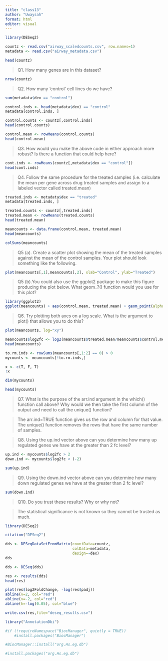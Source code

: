 ```yaml
---
title: "class13"
author: "Uwaysah"
format: html
editor: visual
---
```


```r
library(DESeq2)
```

```r
countz <- read.csv("airway_scaledcounts.csv", row.names=1)
metadata <- read.csv("airway_metadata.csv")
```

```r
head(countz)
```

> Q1. How many genes are in this dataset?

```r
nrow(countz)
```

> Q2. How many ‘control’ cell lines do we have?

```r
sum(metadata$dex == "control")
```

```r
control.inds <- head(metadata$dex) == "control"
metadata[control.inds, ]
```

```r
control.counts <- countz[,control.inds]
head(control.counts)
```

```r
control.mean <- rowMeans(control.counts)
head(control.mean)
```

> Q3. How would you make the above code in either approach more robust? Is there a function that could help here?

```r
cont.inds <- rowMeans(countz[,metadata$dex == "control"])
head(cont.inds)
```

> Q4. Follow the same procedure for the treated samples (i.e. calculate the mean per gene across drug treated samples and assign to a labeled vector called treated.mean)

```r
treated.inds <- metadata$dex == "treated"
metadata[treated.inds, ]
```

```r
treated.counts <- countz[,treated.inds]
treated.mean <- rowMeans(treated.counts)
head(treated.mean)
```

```r
meancounts <- data.frame(control.mean, treated.mean)
head(meancounts)
```

```r
colSums(meancounts)
```

> Q5 (a). Create a scatter plot showing the mean of the treated samples against the mean of the control samples. Your plot should look something like the following.

```r
plot(meancounts[,1],meancounts[,2], xlab="Control", ylab="Treated")
```

> Q5 (b).You could also use the ggplot2 package to make this figure producing the plot below. What geom\_?() function would you use for this plot?

```r
library(ggplot2)
ggplot(meancounts) + aes(control.mean, treated.mean) + geom_point(alpha=0.2)
```

> Q6. Try plotting both axes on a log scale. What is the argument to plot() that allows you to do this?

```r
plot(meancounts, log="xy")
```

```r
meancounts$log2fc <- log2(meancounts$treated.mean/meancounts$control.mean)
head(meancounts)
```

```r
to.rm.inds <- rowSums(meancounts[,1:2] == 0) > 0
mycounts <- meancounts[!to.rm.inds,]
```

```r
x <- c(T, F, T)
!x
```

```r
dim(mycounts)
```

```r
head(mycounts)
```

> Q7. What is the purpose of the arr.ind argument in the which() function call above? Why would we then take the first column of the output and need to call the unique() function?

> The arr.ind=TRUE function gives us the row and column for that value. The unique() function removes the rows that have the same number of samples.

> Q8. Using the up.ind vector above can you determine how many up regulated genes we have at the greater than 2 fc level?

```r
up.ind <- mycounts$log2fc > 2 
down.ind <- mycounts$log2fc < (-2)

sum(up.ind)
```

> Q9. Using the down.ind vector above can you determine how many down regulated genes we have at the greater than 2 fc level?

```r
sum(down.ind)
```

> Q10. Do you trust these results? Why or why not?

> The statistical significance is not known so they cannot be trusted as much.

```r
library(DESeq2)
```
```r
citation("DESeq2")
```
```r
dds <- DESeqDataSetFromMatrix(countData=countz, 
                              colData=metadata, 
                              design=~dex)
dds
```
```r
dds <- DESeq(dds)
```
```r
res <- results(dds)
head(res)
```
```r
plot(res$log2FoldChange, -log(res$padj))
abline(v=2, col="red")
abline(v=-2, col="red")
abline(h=-log(0.05), col="blue")
```
```r
write.csv(res,file="deseq_results.csv")
```

```r
library("AnnotationDbi")
```

```r
#if (!requireNamespace("BiocManager", quietly = TRUE))
    #install.packages("BiocManager")

#BiocManager::install("org.Hs.eg.db")
```
```r
#install.packages("org.Hs.eg.db")
```
